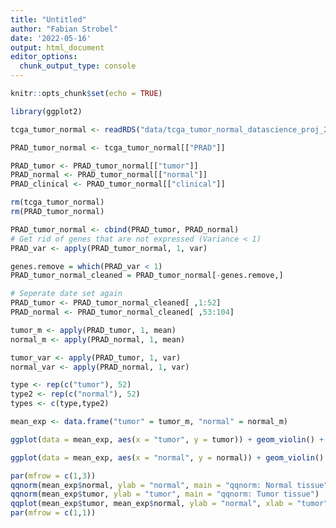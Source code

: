 ```yaml
---
title: "Untitled"
author: "Fabian Strobel"
date: '2022-05-16'
output: html_document
editor_options: 
  chunk_output_type: console
---
```


```r
knitr::opts_chunk$set(echo = TRUE)
```

```r
library(ggplot2)
```


```r
tcga_tumor_normal <- readRDS("data/tcga_tumor_normal_datascience_proj_2022.RDS")

PRAD_tumor_normal <- tcga_tumor_normal[["PRAD"]]

PRAD_tumor <- PRAD_tumor_normal[["tumor"]]
PRAD_normal <- PRAD_tumor_normal[["normal"]]
PRAD_clinical <- PRAD_tumor_normal[["clinical"]]

rm(tcga_tumor_normal)
rm(PRAD_tumor_normal)

PRAD_tumor_normal <- cbind(PRAD_tumor, PRAD_normal)
# Get rid of genes that are not expressed (Variance < 1)
PRAD_var <- apply(PRAD_tumor_normal, 1, var)

genes.remove = which(PRAD_var < 1)
PRAD_tumor_normal_cleaned = PRAD_tumor_normal[-genes.remove,]

# Seperate date set again 
PRAD_tumor <- PRAD_tumor_normal_cleaned[ ,1:52]
PRAD_normal <- PRAD_tumor_normal_cleaned[ ,53:104]
```

```r
tumor_m <- apply(PRAD_tumor, 1, mean)
normal_m <- apply(PRAD_normal, 1, mean)

tumor_var <- apply(PRAD_tumor, 1, var)
normal_var <- apply(PRAD_normal, 1, var)

type <- rep(c("tumor"), 52)
type2 <- rep(c("normal"), 52)
types <- c(type,type2)

mean_exp <- data.frame("tumor" = tumor_m, "normal" = normal_m)

ggplot(data = mean_exp, aes(x = "tumor", y = tumor)) + geom_violin() + geom_boxplot(width = 0.1) + ggtitle("Distribution of mean gene \nexpression in tumor samples") + ylab("mean gene expression") + xlab("tissue type") +ylim(-10,15)

ggplot(data = mean_exp, aes(x = "normal", y = normal)) + geom_violin() + geom_boxplot(width = 0.1) + ggtitle("Distribution of mean gene \nexpression in normal samples") + ylab("mean gene expression") + xlab("tissue type") + ylim(-10,15)
```

```r
par(mfrow = c(1,3))
qqnorm(mean_exp$normal, ylab = "normal", main = "qqnorm: Normal tissue")
qqnorm(mean_exp$tumor, ylab = "tumor", main = "qqnorm: Tumor tissue")
qqplot(mean_exp$tumor, mean_exp$normal, ylab = "normal", xlab = "tumor", main = "qqplot: Tumor vs. Normal")
par(mfrow = c(1,1))
```

